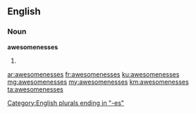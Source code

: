 ==English==

===Noun===
'''awesomenesses'''

# {{plural of|awesomeness}}

[[Category:English plurals ending in "-es"]]

[[ar:awesomenesses]]
[[fr:awesomenesses]]
[[ku:awesomenesses]]
[[mg:awesomenesses]]
[[my:awesomenesses]]
[[km:awesomenesses]]
[[ta:awesomenesses]]